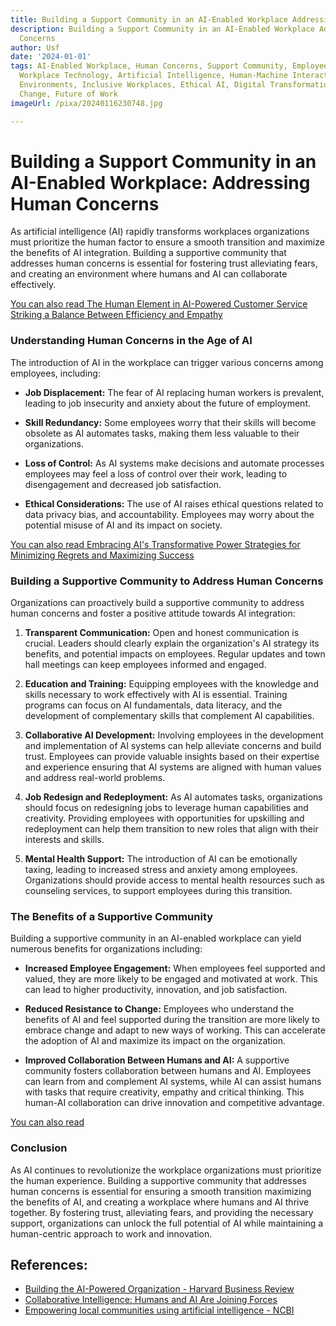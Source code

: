 ```yaml
---
title: Building a Support Community in an AI-Enabled Workplace Addressing Human Concerns
description: Building a Support Community in an AI-Enabled Workplace Addressing Human
  Concerns
author: Usf
date: '2024-01-01'
tags: AI-Enabled Workplace, Human Concerns, Support Community, Employee Well-being,
  Workplace Technology, Artificial Intelligence, Human-Machine Interaction, Collaborative
  Environments, Inclusive Workplaces, Ethical AI, Digital Transformation, Organizational
  Change, Future of Work
imageUrl: /pixa/20240116230748.jpg

---
```

# Building a Support Community in an AI-Enabled  Workplace: Addressing Human Concerns

As  artificial intelligence (AI) rapidly  transforms workplaces organizations must prioritize the human factor to ensure a smooth transition and maximize the benefits of AI integration.  Building a supportive community that addresses human concerns is essential for fostering trust  alleviating fears, and creating  an environment where  humans and AI can collaborate effectively.

[You can also read  The Human Element in AI-Powered Customer Service Striking a Balance Between Efficiency and Empathy](The%20Human%20Element%20in%20AI-Powered%20Customer%20Service%20Striking%20a%20Balance%20Between%20Efficiency%20and%20Empathy)


### Understanding Human Concerns in the Age of AI

The introduction of AI in the workplace can trigger various concerns  among employees,  including:

- **Job Displacement:** The fear of AI replacing human workers is prevalent, leading to job insecurity  and anxiety about  the future of  employment.

- **Skill Redundancy:** Some employees worry that  their  skills  will become obsolete as AI automates tasks,  making them less valuable to their organizations.

- **Loss of Control:** As AI systems make decisions and automate processes employees may feel a loss of control  over their work, leading to disengagement and decreased job satisfaction.

- **Ethical Considerations:** The use of AI raises ethical questions related  to data privacy bias, and accountability. Employees may worry about the potential misuse of AI and its impact on society.

[You can also read Embracing  AI's Transformative Power Strategies for Minimizing Regrets and Maximizing Success](Embracing%20AI%27s%20Transformative%20Power%20Strategies%20for%20Minimizing%20Regrets%20and%20Maximizing%20Success)


### Building a Supportive Community to Address Human Concerns

Organizations can proactively build a supportive community to address human concerns and foster a positive attitude towards AI integration:

1. **Transparent Communication:** Open and honest communication is crucial. Leaders should clearly explain the organization's AI strategy its benefits, and  potential impacts on employees. Regular updates and town hall meetings can keep employees informed and engaged.

2.  **Education and Training:** Equipping employees with the knowledge and skills necessary to work effectively with AI is essential. Training programs can focus on AI fundamentals, data literacy, and the development of complementary  skills that complement  AI capabilities.

3.  **Collaborative AI Development:** Involving employees  in the development and implementation of AI  systems can help  alleviate concerns  and build trust. Employees  can provide valuable insights based on  their expertise and experience ensuring  that  AI  systems are aligned with human values  and address real-world  problems.

4. **Job Redesign and Redeployment:**  As AI automates  tasks, organizations should focus on redesigning jobs to leverage human capabilities and  creativity. Providing employees with opportunities for upskilling and redeployment can help them transition to new roles that  align with their interests and skills.

5. **Mental Health Support:** The introduction  of AI can be emotionally taxing, leading to increased stress and anxiety among employees. Organizations should provide access to mental health resources such as counseling services,  to support employees  during this transition.

### The  Benefits of a Supportive  Community

Building a supportive community in an AI-enabled workplace can yield numerous benefits for organizations including:

- **Increased Employee Engagement:** When employees feel supported and  valued, they are more likely to be engaged and  motivated at work. This  can lead to higher productivity, innovation, and job satisfaction.

- **Reduced  Resistance to Change:** Employees who  understand the benefits of AI and feel  supported during the transition are  more likely to embrace change and adapt to new ways of working. This can accelerate the adoption of AI and maximize its  impact on the organization.

- **Improved Collaboration Between Humans and AI:** A supportive community fosters collaboration between humans and AI. Employees can learn from and complement AI systems, while AI can assist humans with tasks  that require creativity, empathy and critical thinking. This human-AI collaboration can drive innovation and competitive advantage.

[You can  also read  ]()


### Conclusion

As AI continues  to revolutionize the  workplace organizations must prioritize the human experience. Building a supportive community that addresses  human concerns is essential for ensuring a smooth transition maximizing the  benefits  of  AI, and  creating a workplace where humans and AI thrive together. By fostering trust, alleviating  fears,  and providing the necessary support, organizations can unlock the full potential of AI while maintaining a human-centric approach to work and innovation.

## References:
- [Building the AI-Powered Organization - Harvard Business Review](https://hbr.org/2019/07/building-the-ai-powered-organization)
- [Collaborative Intelligence: Humans and AI Are Joining Forces](https://hbr.org/2018/07/collaborative-intelligence-humans-and-ai-are-joining-forces)
- [Empowering local communities using artificial intelligence - NCBI](https://www.ncbi.nlm.nih.gov/pmc/articles/PMC9058901/)
